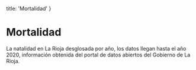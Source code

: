 
  title: 'Mortalidad'
}

# Mortalidad

La natalidad en La Rioja desglosada por año, los datos llegan hasta el año 2020, información obtenida del portal de datos abiertos del Gobierno de La Rioja.

<MortalityYearlyEvolution originUrl="https://web.larioja.org/dato-abierto/datoabierto?n=opd-53" />
